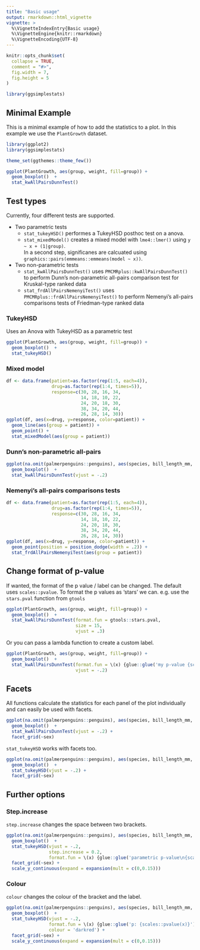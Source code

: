 ```yaml
---
title: "Basic usage"
output: rmarkdown::html_vignette
vignette: >
  %\VignetteIndexEntry{Basic usage}
  %\VignetteEngine{knitr::rmarkdown}
  %\VignetteEncoding{UTF-8}
---
```


```r
knitr::opts_chunk$set(
  collapse = TRUE,
  comment = "#>",
  fig.width = 7,
  fig.height = 5
)
```



```r
library(ggsimplestats)
```


## Minimal Example

This is a minimal example of how to add the statistics to a plot. In this example we use the `PlantGrowth` dataset.

```r
library(ggplot2)
library(ggsimplestats)

theme_set(ggthemes::theme_few())

ggplot(PlantGrowth, aes(group, weight, fill=group)) +
  geom_boxplot()  +
  stat_kwAllPairsDunnTest()
```


## Test types

Currently, four different tests are supported. 

- Two parametric tests
  - `stat_tukeyHSD()` performes a TukeyHSD posthoc test on a anova.
  - `stat_mixedModel()` creates a mixed model with  `lme4::lmer()` using `y ~ x + (1|group)`.  
     In a second step, significanes are calcuated using `graphics::pairs(emmeans::emmeans(model ~ x))`.
- Two non-parametric tests
  - `stat_kwAllPairsDunnTest()` uses `PMCMRplus::kwAllPairsDunnTest()` to perform Dunn's non-parametric all-pairs comparison test for Kruskal-type ranked data
  - `stat_frdAllPairsNemenyiTest()` uses `PMCMRplus::frdAllPairsNemenyiTest()` to perform Nemenyi's all-pairs comparisons tests of Friedman-type ranked data


### TukeyHSD

Uses an Anova with TukeyHSD as a parametric test

```r
ggplot(PlantGrowth, aes(group, weight, fill=group)) +
  geom_boxplot()  +
  stat_tukeyHSD()
```



### Mixed model

```r
df <- data.frame(patient=as.factor(rep(1:5, each=4)),
                 drug=as.factor(rep(1:4, times=5)),
                 response=c(30, 28, 16, 34,
                            14, 18, 10, 22,
                            24, 20, 18, 30,
                            38, 34, 20, 44,
                            26, 28, 14, 30))
ggplot(df, aes(x=drug, y=response, color=patient)) +
  geom_line(aes(group = patient)) +
  geom_point() +
  stat_mixedModel(aes(group = patient))
```



### Dunn's non-parametric all-pairs

```r

ggplot(na.omit(palmerpenguins::penguins), aes(species, bill_length_mm, fill=species)) +
  geom_boxplot()  +
  stat_kwAllPairsDunnTest(vjust = -.2)

```

### Nemenyi's all-pairs comparisons tests

```r
df <- data.frame(patient=as.factor(rep(1:5, each=4)),
                 drug=as.factor(rep(1:4, times=5)),
                 response=c(30, 28, 16, 34,
                            14, 18, 10, 22,
                            24, 20, 18, 30,
                            38, 34, 20, 44,
                            26, 28, 14, 30))
ggplot(df, aes(x=drug, y=response, color=patient)) +
  geom_point(position = position_dodge(width = .2)) +
  stat_frdAllPairsNemenyiTest(aes(group = patient))
```


## Change format of p-value

If wanted, the format of the p value / label can be changed. The default uses `scales::pvalue`. To format the p values as 'stars' we can. e.g. use the `stars.pval` function from `gtools`

```r
ggplot(PlantGrowth, aes(group, weight, fill=group)) +
  geom_boxplot()  +
  stat_kwAllPairsDunnTest(format.fun = gtools::stars.pval, 
                          size = 15,
                          vjust = .3)
```

Or you can pass a lambda function to create a custom label.

```r
ggplot(PlantGrowth, aes(group, weight, fill=group)) +
  geom_boxplot()  +
  stat_kwAllPairsDunnTest(format.fun = \(x) {glue::glue('my p-value {scales::pvalue(x)}')},
                          vjust = -.2)
```


## Facets

All functions calculate the statistics for each panel of the plot individually and
can easily be used with facets.

```r

ggplot(na.omit(palmerpenguins::penguins), aes(species, bill_length_mm, fill=species)) +
  geom_boxplot()  +
  stat_kwAllPairsDunnTest(vjust = -.2) +
  facet_grid(~sex)

```


`stat_tukeyHSD` works with facets too.

```r
ggplot(na.omit(palmerpenguins::penguins), aes(species, bill_length_mm, fill=species)) +
  geom_boxplot()  +
  stat_tukeyHSD(vjust = -.2) +
  facet_grid(~sex)
```

## Further options

### Step.increase


`step.increase` changes the space between two brackets.

```r
ggplot(na.omit(palmerpenguins::penguins), aes(species, bill_length_mm, fill=species)) +
  geom_boxplot()  +
  stat_tukeyHSD(vjust = -.2,
                step.increase = 0.2,
                format.fun = \(x) {glue::glue('parametric p-value\n{scales::pvalue(x)}')}) +
  facet_grid(~sex) +
  scale_y_continuous(expand = expansion(mult = c(0,0.15)))
```


### Colour


`colour` changes the colour of the bracket and the label.

```r
ggplot(na.omit(palmerpenguins::penguins), aes(species, bill_length_mm, fill=species)) +
  geom_boxplot()  +
  stat_tukeyHSD(vjust = -.2,
                format.fun = \(x) {glue::glue('p: {scales::pvalue(x)}')},
                colour = 'darkred') +
  facet_grid(~sex) +
  scale_y_continuous(expand = expansion(mult = c(0,0.15)))
```
